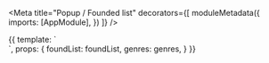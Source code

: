 
<Meta
  title="Popup / Founded list"
  decorators={[
    moduleMetadata({
      imports: [AppModule],
    })
    ]}
/>

<Preview>
  <Story name="Default">
    {{
      template: `
        <div class="box">
          <app-founded-list
            [list]="foundList"
            [genres]="genres"
          ></app-founded-list>
        </div>
        <style></style>
      `,
      props: {
        foundList: foundList,
        genres: genres,
      }
    }}
  </Story>
</Preview>
